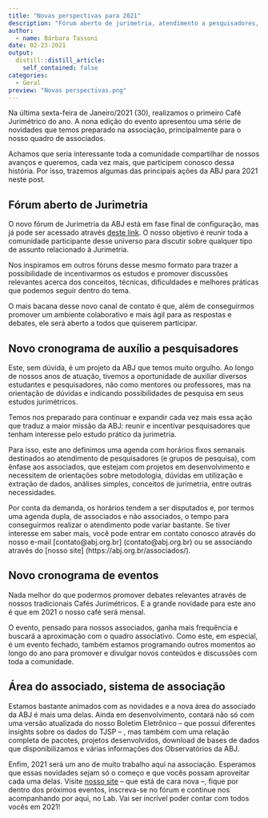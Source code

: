 ```yaml
---
title: "Novas perspectivas para 2021"
description: "Fórum aberto de jurimetria, atendimento a pesquisadores, novo cronograma de eventos e outras atividades previstas da ABJ para este ano"
author:
  - name: Bárbara Tassoni
date: 02-23-2021
output:
  distill::distill_article:
    self_contained: false
categories:
  - Geral
preview: "Novas perspectivas.png"
---
```


Na última sexta-feira de Janeiro/2021 (30), realizamos o primeiro Café 
Jurimétrico do ano. A nona edição do evento apresentou uma série de novidades 
que temos preparado na associação, principalmente para o nosso quadro de 
associados. 

Achamos que seria interessante toda a comunidade compartilhar de nossos avanços 
e queremos, cada vez mais, que participem conosco dessa história. Por isso, 
trazemos algumas das principais ações da ABJ para 2021 neste post. 

## Fórum aberto de Jurimetria 

O novo fórum de Jurimetria da ABJ está em fase final de configuração, mas já 
pode ser acessado através [deste link](https://forum.abj.org.br/). O nosso
objetivo é reunir toda a comunidade participante desse universo para discutir
sobre qualquer tipo de assunto relacionado à Jurimetria. 

Nos inspiramos em outros fóruns desse mesmo formato para trazer a possibilidade 
de incentivarmos os estudos e promover discussões relevantes acerca dos 
conceitos, técnicas, dificuldades e melhores práticas que podemos seguir dentro 
do tema. 

O mais bacana desse novo canal de contato é que, além de conseguirmos promover 
um ambiente colaborativo e mais ágil para as respostas e debates, ele será 
aberto a todos que quiserem participar.

## Novo cronograma de auxílio a pesquisadores

Este, sem dúvida, é um projeto da ABJ que temos muito orgulho. Ao longo de 
nossos anos de atuação, tivemos a oportunidade de auxiliar diversos estudantes e
pesquisadores, não como mentores ou professores, mas na orientação de dúvidas e 
indicando possibilidades de pesquisa em seus estudos jurimétricos. 

Temos nos preparado para continuar e expandir cada vez mais essa ação que traduz
a maior missão da ABJ: reunir e incentivar pesquisadores que tenham interesse 
pelo estudo prático da jurimetria.

Para isso, este ano definimos uma agenda com horários fixos semanais destinados 
ao atendimento de pesquisadores (e grupos de pesquisa), com ênfase aos 
associados, que estejam com projetos em desenvolvimento e necessitem de 
orientações sobre metodologia, dúvidas em utilização e extração de dados, 
análises simples, conceitos de jurimetria, entre outras necessidades.

Por conta da demanda, os horários tendem a ser disputados e, por termos uma 
agenda dupla, de associados e não associados, o tempo para conseguirmos realizar
o atendimento pode variar bastante. Se tiver interesse em saber mais, você pode
entrar em contato conosco através do nosso e-mail [contato@abj.org.br]
(contato@abj.org.br) ou se associando através do [nosso site]
(https://abj.org.br/associados/).

## Novo cronograma de eventos

Nada melhor do que podermos promover debates relevantes através de nossos 
tradicionais Cafés Jurimétricos. E a grande novidade para este ano é que em 2021
o nosso café será mensal. 

O evento, pensado para nossos associados, ganha mais frequência e buscará a 
aproximação com o quadro associativo. Como este, em especial, é um evento 
fechado, também estamos programando outros momentos ao longo do ano para 
promover e divulgar novos conteúdos e discussões com toda a comunidade.

## Área do associado, sistema de associação 

Estamos bastante animados com as novidades e a nova área do associado da ABJ é 
mais uma delas. Ainda em desenvolvimento, contará não só com uma versão 
atualizada do nosso Boletim Eletrônico -- que possui diferentes insights sobre os
dados do TJSP -- , mas também com uma relação completa de pacotes, projetos
desenvolvidos, download de bases de dados que disponibilizamos e várias
informações dos Observatórios da ABJ.

Enfim, 2021 será um ano de muito trabalho aqui na associação. Esperamos que 
essas novidades sejam só o começo e que vocês possam aproveitar cada uma delas.
Visite [nosso site](https://abj.org.br/) -- que está de cara nova --, fique por 
dentro dos próximos eventos, inscreva-se no fórum e continue nos acompanhando 
por aqui, no Lab. Vai ser incrível poder contar com todos vocês em 2021!

